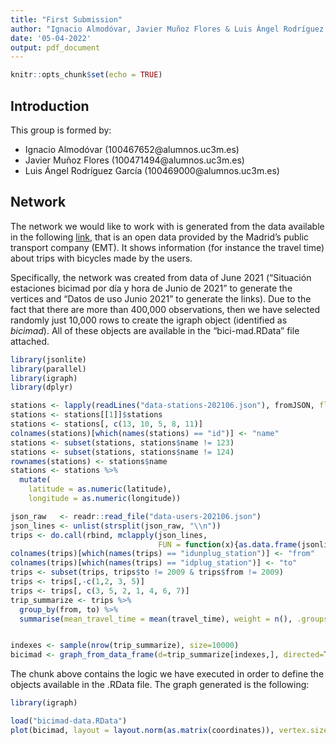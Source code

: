 ```yaml
---
title: "First Submission"
author: "Ignacio Almodóvar, Javier Muñoz Flores & Luis Ángel Rodríguez García"
date: '05-04-2022'
output: pdf_document
---
```


```r
knitr::opts_chunk$set(echo = TRUE)
```

## Introduction 

This group is formed by:

- Ignacio Almodóvar (100467652\@alumnos.uc3m.es)
- Javier Muñoz Flores (100471494\@alumnos.uc3m.es)
- Luis Ángel Rodríguez García (100469000\@alumnos.uc3m.es)

## Network

The network we would like to work with is generated from the data available in the following [link](https://opendata.emtmadrid.es/Datos-estaticos/Datos-generales-(1)), that is an open data provided by the Madrid's public transport company (EMT). It shows information (for instance the travel time) about trips with bicycles made by the users.

Specifically, the network was created from data of June 2021 ("Situación estaciones bicimad por día y hora de Junio de 2021" to generate the vertices and "Datos de uso Junio 2021" to generate the links). Due to the fact that there are more than 400,000 observations, then we have selected randomly just 10,000 rows to create the igraph object (identified as _bicimad_). All of these objects are available in the "bici-mad.RData" file attached.

```r
library(jsonlite)
library(parallel)
library(igraph)
library(dplyr)

stations <- lapply(readLines("data-stations-202106.json"), fromJSON, flatten = TRUE)
stations <- stations[[1]]$stations
stations <- stations[, c(13, 10, 5, 8, 11)]
colnames(stations)[which(names(stations) == "id")] <- "name"
stations <- subset(stations, stations$name != 123)
stations <- subset(stations, stations$name != 124)
rownames(stations) <- stations$name
stations <- stations %>%
  mutate(
    latitude = as.numeric(latitude),
    longitude = as.numeric(longitude))

json_raw   <- readr::read_file("data-users-202106.json")
json_lines <- unlist(strsplit(json_raw, "\\n"))
trips <- do.call(rbind, mclapply(json_lines, 
                                 FUN = function(x){as.data.frame(jsonlite::fromJSON(x))}))
colnames(trips)[which(names(trips) == "idunplug_station")] <- "from"
colnames(trips)[which(names(trips) == "idplug_station")] <- "to"
trips <- subset(trips, trips$to != 2009 & trips$from != 2009)
trips <- trips[,-c(1,2, 3, 5)]
trips <- trips[, c(3, 5, 2, 1, 4, 6, 7)]
trip_summarize <- trips %>% 
  group_by(from, to) %>%  
  summarise(mean_travel_time = mean(travel_time), weight = n(), .groups = "keep")


indexes <- sample(nrow(trip_summarize), size=10000)
bicimad <- graph_from_data_frame(d=trip_summarize[indexes,], directed=T, vertices=stations)
```

The chunk above contains the logic we have executed in order to define the objects available in the .RData file. 
The graph generated is the following:

```r
library(igraph)
```

```r
load("bicimad-data.RData")
plot(bicimad, layout = layout.norm(as.matrix(coordinates)), vertex.size = 2, edge.arrow.size = 1, edge.arrow.width = 0.5)
```
